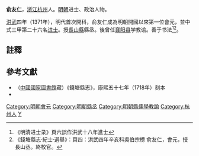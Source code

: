 '''俞友仁'''，[[浙江|浙江]][[杭州|杭州]]人。[[明朝|明朝]]进士、政治人物。

[[洪武|洪武]]四年（1371年），明代首次開科，俞友仁成為明朝開國以來第一位會元，並中式三甲第二十六名[[进士|进士]]。授[[長山縣|長山縣]]縣丞。後曾任[[襄阳县|襄阳县]]学教谕。善于书法<ref>《明清进士录》頁六誤作洪武十八年進士</ref><ref>《錢塘縣志·紀士·選舉》：頁四：洪武四年辛亥科吳伯宗榜 俞友仁，會元，授長山丞。終校官。</ref>。

==註釋==
{{reflist}}

==參考文獻==
*（[[中國國家圖書館|中國國家圖書館]]藏）《錢塘縣志》，康熙五十七年（1718年）刻本
*{{cite book | language = zh-hans | author = 潘荣胜 | coauthors =  | title = 《明清进士录》 | url =  | date = 2006年 | location =  | publisher = [[中华书局|中华书局]] | id =  | isbn = 9787101043501 | pages = }}

{{明朝人物小作品}}
{{洪武四年辛亥科殿試金榜}}
{{DEFAULTSORT:Yu俞}}
[[Category:明朝會元|Category:明朝會元]]
[[Category:明朝縣丞|Category:明朝縣丞]]
[[Category:明朝縣儒學教諭|Category:明朝縣儒學教諭]]
[[Category:杭州人|Category:杭州人]]
[[Category:俞姓|Y]]